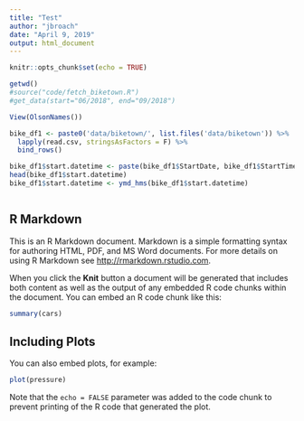 ```yaml
---
title: "Test"
author: "jbroach"
date: "April 9, 2019"
output: html_document
---
```


```r
knitr::opts_chunk$set(echo = TRUE)
```

```r
getwd()
#source("code/fetch_biketown.R")
#get_data(start="06/2018", end="09/2018")

View(OlsonNames())

bike_df1 <- paste0('data/biketown/', list.files('data/biketown')) %>%
  lapply(read.csv, stringsAsFactors = F) %>%
  bind_rows() 

bike_df1$start.datetime <- paste(bike_df1$StartDate, bike_df1$StartTime)
head(bike_df1$start.datetime)
bike_df1$start.datetime <- ymd_hms(bike_df1$start.datetime)



```
## R Markdown

This is an R Markdown document. Markdown is a simple formatting syntax for authoring HTML, PDF, and MS Word documents. For more details on using R Markdown see <http://rmarkdown.rstudio.com>.

When you click the **Knit** button a document will be generated that includes both content as well as the output of any embedded R code chunks within the document. You can embed an R code chunk like this:

```r
summary(cars)
```

## Including Plots

You can also embed plots, for example:

```r
plot(pressure)
```

Note that the `echo = FALSE` parameter was added to the code chunk to prevent printing of the R code that generated the plot.

